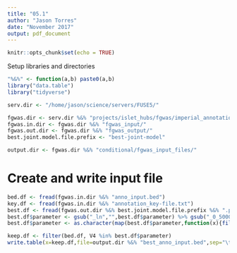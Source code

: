```yaml
---
title: "05.1"
author: "Jason Torres"
date: "November 2017"
output: pdf_document
---
```


```r
knitr::opts_chunk$set(echo = TRUE)
```

Setup libraries and directories

```r

"%&%" <- function(a,b) paste0(a,b)
library("data.table")
library("tidyverse")

serv.dir <- "/home/jason/science/servers/FUSE5/"

fgwas.dir <- serv.dir %&% "projects/islet_hubs/fgwas/imperial_annotations/"
fgwas.in.dir <- fgwas.dir %&% "fgwas_input/"
fgwas.out.dir <- fgwas.dir %&% "fgwas_output/"
best.joint.model.file.prefix <- "best-joint-model"

output.dir <- fgwas.dir %&% "conditional/fgwas_input_files/"

```

# Create and write input file


```r

bed.df <- fread(fgwas.in.dir %&% "anno_input.bed")
key.df <- fread(fgwas.in.dir %&% "annotation_key-file.txt")
best.df <- fread(fgwas.out.dir %&% best.joint.model.file.prefix %&% ".params") %>% filter(parameter!="pi_region")
best.df$parameter <- gsub("_ln","",best.df$parameter) %>% gsub("_0_5000","",.)
best.df$parameter <- as.character(map(best.df$parameter,function(x){filter(key.df,Key==x)$Annotation}))

keep.df <- filter(bed.df, V4 %in% best.df$parameter)
write.table(x=keep.df,file=output.dir %&% "best_anno_input.bed",sep="\t",row.names=F,col.names=F,quote=F)


```
